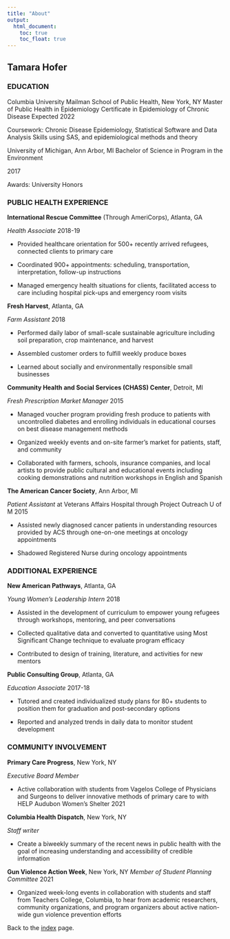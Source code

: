 ```yaml
---
title: "About"
output: 
  html_document:
    toc: true
    toc_float: true
---
```


## Tamara Hofer


### EDUCATION

Columbia University Mailman School of Public Health, New York, NY
Master of Public Health in Epidemiology Certificate in Epidemiology of Chronic Disease	 Expected 2022

Coursework: Chronic Disease Epidemiology, Statistical Software and Data Analysis Skills using SAS, and epidemiological methods and theory 

University of Michigan, Ann Arbor, MI
Bachelor of Science in Program in the Environment 	


2017

Awards: University Honors 

### **PUBLIC HEALTH EXPERIENCE**

**International Rescue Committee** (Through AmeriCorps), Atlanta, GA

*Health Associate*	2018-19

- Provided healthcare orientation for 500+ recently arrived refugees, connected clients to primary care

- Coordinated 900+ appointments: scheduling, transportation, interpretation, follow-up instructions 

- Managed emergency health situations for clients, facilitated access to care including hospital pick-ups and emergency room visits

**Fresh Harvest**, Atlanta, GA 

*Farm Assistant*	2018

- Performed daily labor of small-scale sustainable agriculture including soil preparation, crop maintenance, and harvest

- Assembled customer orders to fulfill weekly produce boxes

- Learned about socially and environmentally responsible small businesses 

**Community Health and Social Services (CHASS) Center**, Detroit, MI

*Fresh Prescription Market Manager*	2015

- Managed voucher program providing fresh produce to patients with uncontrolled diabetes and enrolling individuals in educational courses on best disease management methods 

- Organized weekly events and on-site farmer’s market for patients, staff, and community

- Collaborated with farmers, schools, insurance companies, and local artists to provide public cultural and educational events including cooking demonstrations and nutrition workshops in English and Spanish 

**The American Cancer Society**, Ann Arbor, MI

*Patient Assistant* at Veterans Affairs Hospital through Project Outreach U of M	2015

- Assisted newly diagnosed cancer patients in understanding resources provided by ACS through one-on-one meetings at oncology appointments

- Shadowed Registered Nurse during oncology appointments

### **ADDITIONAL EXPERIENCE**
**New American Pathways**, Atlanta, GA 

*Young Women’s Leadership Intern*	2018 

- Assisted in the development of curriculum to empower young refugees through workshops, mentoring, and peer conversations 

- Collected qualitative data and converted to quantitative using Most Significant Change technique to evaluate program efficacy

- Contributed to design of training, literature, and activities for new mentors 

**Public Consulting Group**, Atlanta, GA

*Education Associate*	2017-18

- Tutored and created individualized study plans for 80+ students to position them for graduation and post-secondary options

- Reported and analyzed trends in daily data to monitor student development

### **COMMUNITY INVOLVEMENT** 
**Primary Care Progress**, New York, NY

*Executive Board Member*

- Active collaboration with students from Vagelos College of Physicians and Surgeons to deliver innovative methods of primary care to with HELP Audubon Women’s Shelter
	2021


**Columbia Health Dispatch**, New York, NY

*Staff writer*

- Create a biweekly summary of the recent news in public health with the goal of increasing understanding and accessibility of credible information

**Gun Violence Action Week**, New York, NY
*Member of Student Planning Committee*        2021

- Organized week-long events in collaboration with students and staff from Teachers College, Columbia, to hear from academic researchers, community organizations, and program organizers about active nation-wide gun violence prevention efforts








Back to the [index](index.html) page. 


